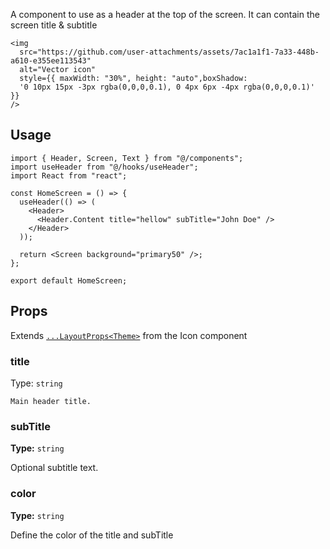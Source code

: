A component to use as a header at the top of the screen. It can contain the screen title & subtitle

    <img
      src="https://github.com/user-attachments/assets/7ac1a1f1-7a33-448b-a610-e355ee113543"
      alt="Vector icon"
      style={{ maxWidth: "30%", height: "auto",boxShadow:
      '0 10px 15px -3px rgba(0,0,0,0.1), 0 4px 6px -4px rgba(0,0,0,0.1)' }}
    />

## Usage

```tsx
import { Header, Screen, Text } from "@/components";
import useHeader from "@/hooks/useHeader";
import React from "react";

const HomeScreen = () => {
  useHeader(() => (
    <Header>
      <Header.Content title="hellow" subTitle="John Doe" />
    </Header>
  ));

  return <Screen background="primary50" />;
};

export default HomeScreen;
```

## Props

Extends [`...LayoutProps<Theme>`](/docs/components/Icon) from the Icon component

### title

Type: `string`

    Main header title.

### subTitle

**Type:** `string`

Optional subtitle text.

### color

**Type:** `string`

Define the color of the title and subTitle
